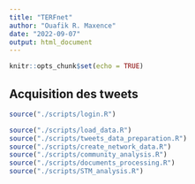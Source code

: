 ```yaml
---
title: "TERFnet"
author: "Ouafik R. Maxence"
date: "2022-09-07"
output: html_document
---
```


```r
knitr::opts_chunk$set(echo = TRUE)
```

## Acquisition des tweets

```r
source("./scripts/login.R")
```

```r
source("./scripts/load_data.R")
source("./scripts/tweets_data_preparation.R")
source("./scripts/create_network_data.R")
source("./scripts/community_analysis.R")
source("./scripts/documents_processing.R")
source("./scripts/STM_analysis.R")
```
